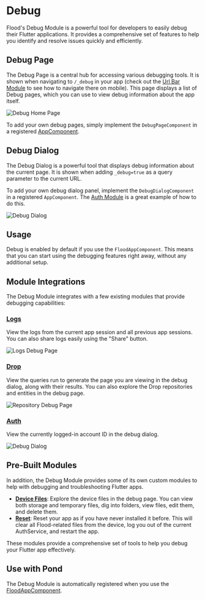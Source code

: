 # Debug

Flood's Debug Module is a powerful tool for developers to easily debug their Flutter applications. It provides a comprehensive set of features to help you identify and resolve issues quickly and efficiently.

## Debug Page

The Debug Page is a central hub for accessing various debugging tools. It is shown when navigating to `/_debug` in your app (check out the [Url Bar Module](/url-bar) to see how to navigate there on mobile). This page displays a list of Debug pages, which you can use to view debug information about the app itself.

![Debug Home Page](/debug-home-page.png)

To add your own debug pages, simply implement the `DebugPageComponent` in a registered [AppComponent](/pond/app).

## Debug Dialog

The Debug Dialog is a powerful tool that displays debug information about the current page. It is shown when adding `_debug=true` as a query parameter to the current URL.

To add your own debug dialog panel, implement the `DebugDialogComponent` in a registered `AppComponent`. The [Auth Module](/auth) is a great example of how to do this.

![Debug Dialog](/debug-dialog.png)

## Usage

Debug is enabled by default if you use the `FloodAppComponent`. This means that you can start using the debugging features right away, without any additional setup.

## Module Integrations

The Debug Module integrates with a few existing modules that provide debugging capabilities:

### [Logs](/logs)

View the logs from the current app session and all previous app sessions. You can also share logs easily using the "Share" button.

![Logs Debug Page](/debug-logs-page.png)

### [Drop](/drop)

View the queries run to generate the page you are viewing in the debug dialog, along with their results. You can also explore the Drop repositories and entities in the debug page.

![Repository Debug Page](/debug-drop-page.png)

### [Auth](/auth)

View the currently logged-in account ID in the debug dialog.

![Debug Dialog](/debug-dialog.png)

## Pre-Built Modules

In addition, the Debug Module provides some of its own custom modules to help with debugging and troubleshooting Flutter apps.

-   **[Device Files](/debug/device-files)**: Explore the device files in the debug page. You can view both storage and temporary files, dig into folders, view files, edit them, and delete them.
-   **[Reset](/debug/reset)**: Reset your app as if you have never installed it before. This will clear all Flood-related files from the device, log you out of the current AuthService, and restart the app.

These modules provide a comprehensive set of tools to help you debug your Flutter app effectively.

## Use with Pond

The Debug Module is automatically registered when you use the [FloodAppComponent](/pond/app#pre-built-components).
